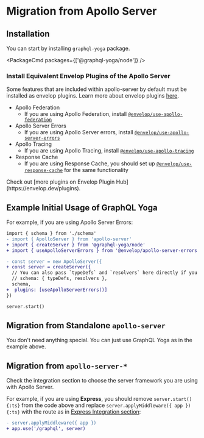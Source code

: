 
# Migration from Apollo Server

## Installation

You can start by installing `graphql-yoga` package.

<PackageCmd packages={['@graphql-yoga/node']} />

### Install Equivalent Envelop Plugins of the Apollo Server

Some features that are included within apollo-server by default must be installed as envelop plugins. Learn more about envelop plugins [here](/docs/features/envelop-plugins).

- Apollo Federation
  - If you are using Apollo Federation, install [`@envelop/use-apollo-federation`](https://envelop.dev/plugins/use-apollo-federation)
- Apollo Server Errors
  - If you are using Apollo Server errors, install [`@envelop/use-apollo-server-errors`](https://envelop.dev/plugins/use-apollo-server-errors)
- Apollo Tracing
  - If you are using Apollo Tracing, install [`@envelop/use-apollo-tracing`](https://envelop.dev/plugins/use-apollo-tracing)
- Response Cache
  - If you are using Response Cache, you should set up [`@envelop/use-response-cache`](https://envelop.dev/plugins/use-response-cache) for the same functionality

<Callout>
  Check out [more plugins on Envelop Plugin Hub](https://envelop.dev/plugins).
</Callout>

## Example Initial Usage of GraphQL Yoga

For example, if you are using Apollo Server Errors:

```diff filename="apollo-server-errors-example.ts"
import { schema } from './schema'
- import { ApolloServer } from 'apollo-server'
+ import { createServer } from '@graphql-yoga/node'
+ import { useApolloServerErrors } from '@envelop/apollo-server-errors'

- const server = new ApolloServer({
+ const server = createServer({
  // You can also pass `typeDefs` and `resolvers` here directly if you previously use `ApolloServer` constructor to build your `GraphQLSchema`
  // schema: { typeDefs, resolvers },
  schema,
+  plugins: [useApolloServerErrors()]
})

server.start()
```

## Migration from Standalone `apollo-server`

You don't need anything special. You can just use GraphQL Yoga as in the example above.

## Migration from `apollo-server-*`

Check the integration section to choose the server framework you are using with Apollo Server.

For example, if you are using **Express**, you should remove `server.start(){:ts}` from the code above and replace `server.applyMiddleware({ app }){:ts}` with the route as in [Express Integration section](/docs/integrations/integration-with-express):

```diff
- server.applyMiddleware({ app })
+ app.use('/graphql', server)
```

